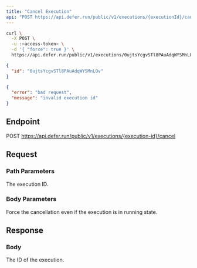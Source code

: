 ```yaml
---
title: "Cancel Execution"
api: "POST https://api.defer.run/public/v1/executions/{executionId}/cancel"
---
```


<RequestExample>

```bash cURL
curl \
  -X POST \
  -u :<access-token> \
  -d '{ "force": true }' \
  https://api.defer.run/public/v1/executions/0ujtsYcgvSTl8PAuAdqWYSMnLOv/cancel
```

</RequestExample>

<ResponseExample>

```json 2xx
{
  "id": "0ujtsYcgvSTl8PAuAdqWYSMnLOv"
}
```

```json 4xx
{
  "error": "bad request",
  "message": "invalid execution id"
}
```

</ResponseExample>

## Endpoint

POST https://api.defer.run/public/v1/executions/{execution-id}/cancel

## Request

### Path Parameters

<ParamField path="execution-id" type="string" required>
  The execution ID.
</ParamField>

### Body Parameters

<ParamField path="force" type="boolean">
  Force the cancellation even if the execution is in running state.
</ParamField>

## Response

### Body

<ResponseField name="id" type="string" required>
  The ID of the execution.
</ResponseField>
